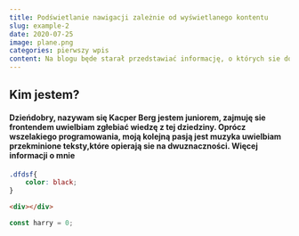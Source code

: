 ```yaml
---
title: Podświetlanie nawigacji zależnie od wyświetlanego kontentu
slug: example-2
date: 2020-07-25
image: plane.png
categories: pierwszy wpis
content: Na blogu będe starał przedstawiać informację, o których sie dowiedziałem i ułatwiły mi pracę przy projektach. Planuję prowadzić takie serię jak "Ficzery". Jest to seria, w której na praktycznych przykładach postaram się przedstawić jak używać custom hooków.
---
```

## Kim jestem?
#### Dzieńdobry, nazywam się Kacper Berg jestem juniorem, zajmuję sie frontendem uwielbiam zgłebiać wiedzę z tej dziedziny. Oprócz wszelakiego programowania, moją kolejną pasją jest muzyka uwielbiam przekminione teksty,które opierają sie na dwuznaczności. Więcej informacji o mnie 
```css 
.dfdsf{
    color: black;
}
```
```html
<div></div>
```
```js
const harry = 0;
```


